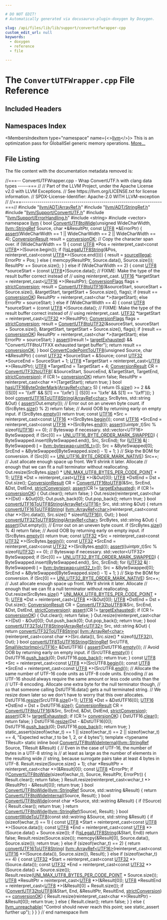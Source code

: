 ```yaml
---

# DO NOT EDIT!
# Automatically generated via docusaurus-plugin-doxygen by Doxygen.

slug: /api/files/lib/lib/support/convertutfwrapper-cpp
custom_edit_url: null
keywords:
  - doxygen
  - reference
  - file

---
```





# The `ConvertUTFWrapper.cpp` File Reference

<DoxygenPage pluginConfig={pluginConfig}>



## Included Headers

<IncludesList>
<IncludesListItem
  filePath="llvm/ADT/ArrayRef.h"
  permalink="/docs/api/files/include/include/llvm/include/llvm/adt/arrayref-h"
  isLocal="true" />
<IncludesListItem
  filePath="llvm/ADT/StringRef.h"
  permalink="/docs/api/files/include/include/llvm/include/llvm/adt/stringref-h"
  isLocal="true" />
<IncludesListItem
  filePath="llvm/Support/ConvertUTF.h"
  permalink="/docs/api/files/include/include/llvm/include/llvm/support/convertutf-h"
  isLocal="true" />
<IncludesListItem
  filePath="llvm/Support/ErrorHandling.h"
  permalink="/docs/api/files/include/include/llvm/include/llvm/support/errorhandling-h"
  isLocal="true" />
<IncludesListItem
  filePath="string"
  permalink=""
  isLocal="false" />
<IncludesListItem
  filePath="vector"
  permalink=""
  isLocal="false" />
</IncludesList>

## Namespaces Index

<MembersIndex>

<MembersIndexItem
  type="namespace"
  name={<><a href="/docs/api/namespaces/llvm">llvm</a></>}>
This is an optimization pass for GlobalISel generic memory operations. <a href="/docs/api/namespaces/llvm/#details">More...</a>
</MembersIndexItem>

</MembersIndex>


## File Listing

The file content with the documentation metadata removed is:

<ProgramListing>

<Link id="l00001" /><CodeLine lineNumber="1"><span class="doxyHighlightComment">//===-- ConvertUTFWrapper.cpp - Wrap ConvertUTF.h with clang data types -----===</span></CodeLine>
<Link id="l00002" /><CodeLine lineNumber="2"><span class="doxyHighlightComment">//</span></CodeLine>
<Link id="l00003" /><CodeLine lineNumber="3"><span class="doxyHighlightComment">// Part of the LLVM Project, under the Apache License v2.0 with LLVM Exceptions.</span></CodeLine>
<Link id="l00004" /><CodeLine lineNumber="4"><span class="doxyHighlightComment">// See https://llvm.org/LICENSE.txt for license information.</span></CodeLine>
<Link id="l00005" /><CodeLine lineNumber="5"><span class="doxyHighlightComment">// SPDX-License-Identifier: Apache-2.0 WITH LLVM-exception</span></CodeLine>
<Link id="l00006" /><CodeLine lineNumber="6"><span class="doxyHighlightComment">//</span></CodeLine>
<Link id="l00007" /><CodeLine lineNumber="7"><span class="doxyHighlightComment">//===----------------------------------------------------------------------===//</span></CodeLine>
<Link id="l00008" /><CodeLine lineNumber="8"></CodeLine>
<Link id="l00009" /><CodeLine lineNumber="9"><span class="doxyHighlightPreprocessor">#include &quot;<a href="/docs/api/files/include/include/llvm/include/llvm/adt/arrayref-h">llvm/ADT/ArrayRef.h</a>&quot;</span></CodeLine>
<Link id="l00010" /><CodeLine lineNumber="10"><span class="doxyHighlightPreprocessor">#include &quot;<a href="/docs/api/files/include/include/llvm/include/llvm/adt/stringref-h">llvm/ADT/StringRef.h</a>&quot;</span></CodeLine>
<Link id="l00011" /><CodeLine lineNumber="11"><span class="doxyHighlightPreprocessor">#include &quot;<a href="/docs/api/files/include/include/llvm/include/llvm/support/convertutf-h">llvm/Support/ConvertUTF.h</a>&quot;</span></CodeLine>
<Link id="l00012" /><CodeLine lineNumber="12"><span class="doxyHighlightPreprocessor">#include &quot;<a href="/docs/api/files/include/include/llvm/include/llvm/support/errorhandling-h">llvm/Support/ErrorHandling.h</a>&quot;</span></CodeLine>
<Link id="l00013" /><CodeLine lineNumber="13"><span class="doxyHighlightPreprocessor">#include &lt;string&gt;</span></CodeLine>
<Link id="l00014" /><CodeLine lineNumber="14"><span class="doxyHighlightPreprocessor">#include &lt;vector&gt;</span></CodeLine>
<Link id="l00015" /><CodeLine lineNumber="15"></CodeLine>
<Link id="l00016" /><CodeLine lineNumber="16"><span class="doxyHighlightKeyword">namespace </span><span class="doxyHighlight"><a href="/docs/api/namespaces/llvm">llvm</a> &#123;</span></CodeLine>
<Link id="l00017" /><CodeLine lineNumber="17"></CodeLine>
<Link id="l00018" /><CodeLine lineNumber="18" lineLink="/docs/api/namespaces/llvm/#ab1193fb2b9530fcfa3442d1f9d2abb46"><span class="doxyHighlightKeywordType">bool</span><span class="doxyHighlight"> <a href="/docs/api/namespaces/llvm/#ab1193fb2b9530fcfa3442d1f9d2abb46">ConvertUTF8toWide</a>(</span><span class="doxyHighlightKeywordType">unsigned</span><span class="doxyHighlight"> WideCharWidth, <a href="/docs/api/classes/llvm/stringref">llvm::StringRef</a> Source,</span></CodeLine>
<Link id="l00019" /><CodeLine lineNumber="19"><span class="doxyHighlight">                       </span><span class="doxyHighlightKeywordType">char</span><span class="doxyHighlight"> &#42;&amp;ResultPtr, </span><span class="doxyHighlightKeyword">const</span><span class="doxyHighlight"> <a href="/docs/api/namespaces/llvm/#ad9748bf198e8fae8a64c80a0720d4012">UTF8</a> &#42;&amp;ErrorPtr) &#123;</span></CodeLine>
<Link id="l00020" /><CodeLine lineNumber="20"><span class="doxyHighlight">  <a href="/docs/api/files/lib/lib/target/lib/target/amdgpu/silowercontrolflow-cpp/#a4868c5d81c5ccc98c47aeab6244346a0">assert</a>(WideCharWidth == 1 || WideCharWidth == 2 || WideCharWidth == 4);</span></CodeLine>
<Link id="l00021" /><CodeLine lineNumber="21"><span class="doxyHighlight">  <a href="/docs/api/namespaces/llvm/#a5ebaabfc0ad9d49185970237f7f6e022">ConversionResult</a> result = <a href="/docs/api/namespaces/llvm/#a5ebaabfc0ad9d49185970237f7f6e022a97cffaef83484846653a9bcef497fb42">conversionOK</a>;</span></CodeLine>
<Link id="l00022" /><CodeLine lineNumber="22"><span class="doxyHighlight">  </span><span class="doxyHighlightComment">// Copy the character span over.</span></CodeLine>
<Link id="l00023" /><CodeLine lineNumber="23"><span class="doxyHighlight">  </span><span class="doxyHighlightKeywordFlow">if</span><span class="doxyHighlight"> (WideCharWidth == 1) &#123;</span></CodeLine>
<Link id="l00024" /><CodeLine lineNumber="24"><span class="doxyHighlight">    </span><span class="doxyHighlightKeyword">const</span><span class="doxyHighlight"> <a href="/docs/api/namespaces/llvm/#ad9748bf198e8fae8a64c80a0720d4012">UTF8</a> &#42;Pos = </span><span class="doxyHighlightKeyword">reinterpret&#95;cast&lt;</span><span class="doxyHighlightKeyword">const </span><span class="doxyHighlight"><a href="/docs/api/namespaces/llvm/#ad9748bf198e8fae8a64c80a0720d4012">UTF8</a>&#42;</span><span class="doxyHighlightKeyword">&gt;</span><span class="doxyHighlight">(Source.begin());</span></CodeLine>
<Link id="l00025" /><CodeLine lineNumber="25"><span class="doxyHighlight">    </span><span class="doxyHighlightKeywordFlow">if</span><span class="doxyHighlight"> (!<a href="/docs/api/namespaces/llvm/#aca142ea35118234e55d7eab9b19f51ce">isLegalUTF8String</a>(&amp;Pos, </span><span class="doxyHighlightKeyword">reinterpret&#95;cast&lt;</span><span class="doxyHighlightKeyword">const </span><span class="doxyHighlight"><a href="/docs/api/namespaces/llvm/#ad9748bf198e8fae8a64c80a0720d4012">UTF8</a>&#42;</span><span class="doxyHighlightKeyword">&gt;</span><span class="doxyHighlight">(Source.end()))) &#123;</span></CodeLine>
<Link id="l00026" /><CodeLine lineNumber="26"><span class="doxyHighlight">      result = <a href="/docs/api/namespaces/llvm/#a5ebaabfc0ad9d49185970237f7f6e022af0fa2c7f7b27347e58e5067cba649b2b">sourceIllegal</a>;</span></CodeLine>
<Link id="l00027" /><CodeLine lineNumber="27"><span class="doxyHighlight">      ErrorPtr = Pos;</span></CodeLine>
<Link id="l00028" /><CodeLine lineNumber="28"><span class="doxyHighlight">    &#125; </span><span class="doxyHighlightKeywordFlow">else</span><span class="doxyHighlight"> &#123;</span></CodeLine>
<Link id="l00029" /><CodeLine lineNumber="29"><span class="doxyHighlight">      memcpy(ResultPtr, Source.data(), Source.size());</span></CodeLine>
<Link id="l00030" /><CodeLine lineNumber="30"><span class="doxyHighlight">      ResultPtr += Source.size();</span></CodeLine>
<Link id="l00031" /><CodeLine lineNumber="31"><span class="doxyHighlight">    &#125;</span></CodeLine>
<Link id="l00032" /><CodeLine lineNumber="32"><span class="doxyHighlight">  &#125; </span><span class="doxyHighlightKeywordFlow">else</span><span class="doxyHighlight"> </span><span class="doxyHighlightKeywordFlow">if</span><span class="doxyHighlight"> (WideCharWidth == 2) &#123;</span></CodeLine>
<Link id="l00033" /><CodeLine lineNumber="33"><span class="doxyHighlight">    </span><span class="doxyHighlightKeyword">const</span><span class="doxyHighlight"> <a href="/docs/api/namespaces/llvm/#ad9748bf198e8fae8a64c80a0720d4012">UTF8</a> &#42;sourceStart = (</span><span class="doxyHighlightKeyword">const</span><span class="doxyHighlight"> <a href="/docs/api/namespaces/llvm/#ad9748bf198e8fae8a64c80a0720d4012">UTF8</a>&#42;)Source.data();</span></CodeLine>
<Link id="l00034" /><CodeLine lineNumber="34"><span class="doxyHighlight">    </span><span class="doxyHighlightComment">// FIXME: Make the type of the result buffer correct instead of</span></CodeLine>
<Link id="l00035" /><CodeLine lineNumber="35"><span class="doxyHighlight">    </span><span class="doxyHighlightComment">// using reinterpret&#95;cast.</span></CodeLine>
<Link id="l00036" /><CodeLine lineNumber="36"><span class="doxyHighlight">    <a href="/docs/api/namespaces/llvm/#a17701f48ffa18ce5f16797db84617db2">UTF16</a> &#42;targetStart = </span><span class="doxyHighlightKeyword">reinterpret&#95;cast&lt;</span><span class="doxyHighlight"><a href="/docs/api/namespaces/llvm/#a17701f48ffa18ce5f16797db84617db2">UTF16</a> &#42;</span><span class="doxyHighlightKeyword">&gt;</span><span class="doxyHighlight">(ResultPtr);</span></CodeLine>
<Link id="l00037" /><CodeLine lineNumber="37"><span class="doxyHighlight">    <a href="/docs/api/namespaces/llvm/#a5e95c0244958f5a0e6198a966d8be81c">ConversionFlags</a> flags = <a href="/docs/api/namespaces/llvm/#a5e95c0244958f5a0e6198a966d8be81ca9214370b1333822e7b0c6fbfdd1c1de7">strictConversion</a>;</span></CodeLine>
<Link id="l00038" /><CodeLine lineNumber="38"><span class="doxyHighlight">    result =</span></CodeLine>
<Link id="l00039" /><CodeLine lineNumber="39"><span class="doxyHighlight">        <a href="/docs/api/namespaces/llvm/#adda0d47c266c2443b44d2e2af459bb2a">ConvertUTF8toUTF16</a>(&amp;sourceStart, sourceStart + Source.size(),</span></CodeLine>
<Link id="l00040" /><CodeLine lineNumber="40"><span class="doxyHighlight">                           &amp;targetStart, targetStart + Source.size(), flags);</span></CodeLine>
<Link id="l00041" /><CodeLine lineNumber="41"><span class="doxyHighlight">    </span><span class="doxyHighlightKeywordFlow">if</span><span class="doxyHighlight"> (result == <a href="/docs/api/namespaces/llvm/#a5ebaabfc0ad9d49185970237f7f6e022a97cffaef83484846653a9bcef497fb42">conversionOK</a>)</span></CodeLine>
<Link id="l00042" /><CodeLine lineNumber="42"><span class="doxyHighlight">      ResultPtr = </span><span class="doxyHighlightKeyword">reinterpret&#95;cast&lt;</span><span class="doxyHighlightKeywordType">char</span><span class="doxyHighlight"> &#42;</span><span class="doxyHighlightKeyword">&gt;</span><span class="doxyHighlight">(targetStart);</span></CodeLine>
<Link id="l00043" /><CodeLine lineNumber="43"><span class="doxyHighlight">    </span><span class="doxyHighlightKeywordFlow">else</span></CodeLine>
<Link id="l00044" /><CodeLine lineNumber="44"><span class="doxyHighlight">      ErrorPtr = sourceStart;</span></CodeLine>
<Link id="l00045" /><CodeLine lineNumber="45"><span class="doxyHighlight">  &#125; </span><span class="doxyHighlightKeywordFlow">else</span><span class="doxyHighlight"> </span><span class="doxyHighlightKeywordFlow">if</span><span class="doxyHighlight"> (WideCharWidth == 4) &#123;</span></CodeLine>
<Link id="l00046" /><CodeLine lineNumber="46"><span class="doxyHighlight">    </span><span class="doxyHighlightKeyword">const</span><span class="doxyHighlight"> <a href="/docs/api/namespaces/llvm/#ad9748bf198e8fae8a64c80a0720d4012">UTF8</a> &#42;sourceStart = (</span><span class="doxyHighlightKeyword">const</span><span class="doxyHighlight"> <a href="/docs/api/namespaces/llvm/#ad9748bf198e8fae8a64c80a0720d4012">UTF8</a> &#42;)Source.data();</span></CodeLine>
<Link id="l00047" /><CodeLine lineNumber="47"><span class="doxyHighlight">    </span><span class="doxyHighlightComment">// FIXME: Make the type of the result buffer correct instead of</span></CodeLine>
<Link id="l00048" /><CodeLine lineNumber="48"><span class="doxyHighlight">    </span><span class="doxyHighlightComment">// using reinterpret&#95;cast.</span></CodeLine>
<Link id="l00049" /><CodeLine lineNumber="49"><span class="doxyHighlight">    <a href="/docs/api/namespaces/llvm/#aed1667667ac86bd1c24065d26a34a51e">UTF32</a> &#42;targetStart = </span><span class="doxyHighlightKeyword">reinterpret&#95;cast&lt;</span><span class="doxyHighlight"><a href="/docs/api/namespaces/llvm/#aed1667667ac86bd1c24065d26a34a51e">UTF32</a> &#42;</span><span class="doxyHighlightKeyword">&gt;</span><span class="doxyHighlight">(ResultPtr);</span></CodeLine>
<Link id="l00050" /><CodeLine lineNumber="50"><span class="doxyHighlight">    <a href="/docs/api/namespaces/llvm/#a5e95c0244958f5a0e6198a966d8be81c">ConversionFlags</a> flags = <a href="/docs/api/namespaces/llvm/#a5e95c0244958f5a0e6198a966d8be81ca9214370b1333822e7b0c6fbfdd1c1de7">strictConversion</a>;</span></CodeLine>
<Link id="l00051" /><CodeLine lineNumber="51"><span class="doxyHighlight">    result =</span></CodeLine>
<Link id="l00052" /><CodeLine lineNumber="52"><span class="doxyHighlight">        <a href="/docs/api/namespaces/llvm/#a218cf13cccdc56183b8a38c4603b2e69">ConvertUTF8toUTF32</a>(&amp;sourceStart, sourceStart + Source.size(),</span></CodeLine>
<Link id="l00053" /><CodeLine lineNumber="53"><span class="doxyHighlight">                           &amp;targetStart, targetStart + Source.size(), flags);</span></CodeLine>
<Link id="l00054" /><CodeLine lineNumber="54"><span class="doxyHighlight">    </span><span class="doxyHighlightKeywordFlow">if</span><span class="doxyHighlight"> (result == <a href="/docs/api/namespaces/llvm/#a5ebaabfc0ad9d49185970237f7f6e022a97cffaef83484846653a9bcef497fb42">conversionOK</a>)</span></CodeLine>
<Link id="l00055" /><CodeLine lineNumber="55"><span class="doxyHighlight">      ResultPtr = </span><span class="doxyHighlightKeyword">reinterpret&#95;cast&lt;</span><span class="doxyHighlightKeywordType">char</span><span class="doxyHighlight"> &#42;</span><span class="doxyHighlightKeyword">&gt;</span><span class="doxyHighlight">(targetStart);</span></CodeLine>
<Link id="l00056" /><CodeLine lineNumber="56"><span class="doxyHighlight">    </span><span class="doxyHighlightKeywordFlow">else</span></CodeLine>
<Link id="l00057" /><CodeLine lineNumber="57"><span class="doxyHighlight">      ErrorPtr = sourceStart;</span></CodeLine>
<Link id="l00058" /><CodeLine lineNumber="58"><span class="doxyHighlight">  &#125;</span></CodeLine>
<Link id="l00059" /><CodeLine lineNumber="59"><span class="doxyHighlight">  <a href="/docs/api/files/lib/lib/target/lib/target/amdgpu/silowercontrolflow-cpp/#a4868c5d81c5ccc98c47aeab6244346a0">assert</a>((result != <a href="/docs/api/namespaces/llvm/#a5ebaabfc0ad9d49185970237f7f6e022a680556dbfdca1c5b6091d2d898e95dbe">targetExhausted</a>) &amp;&amp;</span></CodeLine>
<Link id="l00060" /><CodeLine lineNumber="60"><span class="doxyHighlight">         </span><span class="doxyHighlightStringLiteral">&quot;ConvertUTF8toUTFXX exhausted target buffer&quot;</span><span class="doxyHighlight">);</span></CodeLine>
<Link id="l00061" /><CodeLine lineNumber="61"><span class="doxyHighlight">  </span><span class="doxyHighlightKeywordFlow">return</span><span class="doxyHighlight"> result == <a href="/docs/api/namespaces/llvm/#a5ebaabfc0ad9d49185970237f7f6e022a97cffaef83484846653a9bcef497fb42">conversionOK</a>;</span></CodeLine>
<Link id="l00062" /><CodeLine lineNumber="62"><span class="doxyHighlight">&#125;</span></CodeLine>
<Link id="l00063" /><CodeLine lineNumber="63"></CodeLine>
<Link id="l00064" /><CodeLine lineNumber="64" lineLink="/docs/api/namespaces/llvm/#ad43161495477e1f7f4ec404e2bb9b075"><span class="doxyHighlightKeywordType">bool</span><span class="doxyHighlight"> <a href="/docs/api/namespaces/llvm/#ad43161495477e1f7f4ec404e2bb9b075">ConvertCodePointToUTF8</a>(</span><span class="doxyHighlightKeywordType">unsigned</span><span class="doxyHighlight"> Source, </span><span class="doxyHighlightKeywordType">char</span><span class="doxyHighlight"> &#42;&amp;ResultPtr) &#123;</span></CodeLine>
<Link id="l00065" /><CodeLine lineNumber="65"><span class="doxyHighlight">  </span><span class="doxyHighlightKeyword">const</span><span class="doxyHighlight"> <a href="/docs/api/namespaces/llvm/#aed1667667ac86bd1c24065d26a34a51e">UTF32</a> &#42;SourceStart = &amp;Source;</span></CodeLine>
<Link id="l00066" /><CodeLine lineNumber="66"><span class="doxyHighlight">  </span><span class="doxyHighlightKeyword">const</span><span class="doxyHighlight"> <a href="/docs/api/namespaces/llvm/#aed1667667ac86bd1c24065d26a34a51e">UTF32</a> &#42;SourceEnd = SourceStart + 1;</span></CodeLine>
<Link id="l00067" /><CodeLine lineNumber="67"><span class="doxyHighlight">  <a href="/docs/api/namespaces/llvm/#ad9748bf198e8fae8a64c80a0720d4012">UTF8</a> &#42;TargetStart = </span><span class="doxyHighlightKeyword">reinterpret&#95;cast&lt;</span><span class="doxyHighlight"><a href="/docs/api/namespaces/llvm/#ad9748bf198e8fae8a64c80a0720d4012">UTF8</a> &#42;</span><span class="doxyHighlightKeyword">&gt;</span><span class="doxyHighlight">(ResultPtr);</span></CodeLine>
<Link id="l00068" /><CodeLine lineNumber="68"><span class="doxyHighlight">  <a href="/docs/api/namespaces/llvm/#ad9748bf198e8fae8a64c80a0720d4012">UTF8</a> &#42;TargetEnd = TargetStart + 4;</span></CodeLine>
<Link id="l00069" /><CodeLine lineNumber="69"><span class="doxyHighlight">  <a href="/docs/api/namespaces/llvm/#a5ebaabfc0ad9d49185970237f7f6e022">ConversionResult</a> CR = <a href="/docs/api/namespaces/llvm/#ab3bf0f73ed17fc80c3253d89a3708c62">ConvertUTF32toUTF8</a>(</span></CodeLine>
<Link id="l00070" /><CodeLine lineNumber="70"><span class="doxyHighlight">      &amp;SourceStart, SourceEnd, &amp;TargetStart, TargetEnd, <a href="/docs/api/namespaces/llvm/#a5e95c0244958f5a0e6198a966d8be81ca9214370b1333822e7b0c6fbfdd1c1de7">strictConversion</a>);</span></CodeLine>
<Link id="l00071" /><CodeLine lineNumber="71"><span class="doxyHighlight">  </span><span class="doxyHighlightKeywordFlow">if</span><span class="doxyHighlight"> (CR != <a href="/docs/api/namespaces/llvm/#a5ebaabfc0ad9d49185970237f7f6e022a97cffaef83484846653a9bcef497fb42">conversionOK</a>)</span></CodeLine>
<Link id="l00072" /><CodeLine lineNumber="72"><span class="doxyHighlight">    </span><span class="doxyHighlightKeywordFlow">return</span><span class="doxyHighlight"> </span><span class="doxyHighlightKeyword">false</span><span class="doxyHighlight">;</span></CodeLine>
<Link id="l00073" /><CodeLine lineNumber="73"></CodeLine>
<Link id="l00074" /><CodeLine lineNumber="74"><span class="doxyHighlight">  ResultPtr = </span><span class="doxyHighlightKeyword">reinterpret&#95;cast&lt;</span><span class="doxyHighlightKeywordType">char</span><span class="doxyHighlight"> &#42;</span><span class="doxyHighlightKeyword">&gt;</span><span class="doxyHighlight">(TargetStart);</span></CodeLine>
<Link id="l00075" /><CodeLine lineNumber="75"><span class="doxyHighlight">  </span><span class="doxyHighlightKeywordFlow">return</span><span class="doxyHighlight"> </span><span class="doxyHighlightKeyword">true</span><span class="doxyHighlight">;</span></CodeLine>
<Link id="l00076" /><CodeLine lineNumber="76"><span class="doxyHighlight">&#125;</span></CodeLine>
<Link id="l00077" /><CodeLine lineNumber="77"></CodeLine>
<Link id="l00078" /><CodeLine lineNumber="78" lineLink="/docs/api/namespaces/llvm/#a48e995cee96e6cb663791d755d6b7ef1"><span class="doxyHighlightKeywordType">bool</span><span class="doxyHighlight"> <a href="/docs/api/namespaces/llvm/#a48e995cee96e6cb663791d755d6b7ef1">hasUTF16ByteOrderMark</a>(<a href="/docs/api/classes/llvm/arrayref">ArrayRef&lt;char&gt;</a> S) &#123;</span></CodeLine>
<Link id="l00079" /><CodeLine lineNumber="79"><span class="doxyHighlight">  </span><span class="doxyHighlightKeywordFlow">return</span><span class="doxyHighlight"> (S.<a href="/docs/api/classes/llvm/arrayref/#a85ffb6531d4cda988ea81f18d4e56fb7">size</a>() &gt;= 2 &amp;&amp; ((S&#91;0&#93; == </span><span class="doxyHighlightStringLiteral">&#39;\\xff&#39;</span><span class="doxyHighlight"> &amp;&amp; S&#91;1&#93; == </span><span class="doxyHighlightStringLiteral">&#39;\\xfe&#39;</span><span class="doxyHighlight">) ||</span></CodeLine>
<Link id="l00080" /><CodeLine lineNumber="80"><span class="doxyHighlight">                            (S&#91;0&#93; == </span><span class="doxyHighlightStringLiteral">&#39;\\xfe&#39;</span><span class="doxyHighlight"> &amp;&amp; S&#91;1&#93; == </span><span class="doxyHighlightStringLiteral">&#39;\\xff&#39;</span><span class="doxyHighlight">)));</span></CodeLine>
<Link id="l00081" /><CodeLine lineNumber="81"><span class="doxyHighlight">&#125;</span></CodeLine>
<Link id="l00082" /><CodeLine lineNumber="82"></CodeLine>
<Link id="l00083" /><CodeLine lineNumber="83" lineLink="/docs/api/namespaces/llvm/#a8059c040f5af7b4554015074e49f5cd2"><span class="doxyHighlightKeywordType">bool</span><span class="doxyHighlight"> <a href="/docs/api/namespaces/llvm/#a8059c040f5af7b4554015074e49f5cd2">convertUTF16ToUTF8String</a>(<a href="/docs/api/classes/llvm/arrayref">ArrayRef&lt;char&gt;</a> SrcBytes, std::string &amp;Out) &#123;</span></CodeLine>
<Link id="l00084" /><CodeLine lineNumber="84"><span class="doxyHighlight">  <a href="/docs/api/files/lib/lib/target/lib/target/amdgpu/silowercontrolflow-cpp/#a4868c5d81c5ccc98c47aeab6244346a0">assert</a>(Out.empty());</span></CodeLine>
<Link id="l00085" /><CodeLine lineNumber="85"></CodeLine>
<Link id="l00086" /><CodeLine lineNumber="86"><span class="doxyHighlight">  </span><span class="doxyHighlightComment">// Error out on an uneven byte count.</span></CodeLine>
<Link id="l00087" /><CodeLine lineNumber="87"><span class="doxyHighlight">  </span><span class="doxyHighlightKeywordFlow">if</span><span class="doxyHighlight"> (SrcBytes.<a href="/docs/api/classes/llvm/arrayref/#a85ffb6531d4cda988ea81f18d4e56fb7">size</a>() % 2)</span></CodeLine>
<Link id="l00088" /><CodeLine lineNumber="88"><span class="doxyHighlight">    </span><span class="doxyHighlightKeywordFlow">return</span><span class="doxyHighlight"> </span><span class="doxyHighlightKeyword">false</span><span class="doxyHighlight">;</span></CodeLine>
<Link id="l00089" /><CodeLine lineNumber="89"></CodeLine>
<Link id="l00090" /><CodeLine lineNumber="90"><span class="doxyHighlight">  </span><span class="doxyHighlightComment">// Avoid OOB by returning early on empty input.</span></CodeLine>
<Link id="l00091" /><CodeLine lineNumber="91"><span class="doxyHighlight">  </span><span class="doxyHighlightKeywordFlow">if</span><span class="doxyHighlight"> (SrcBytes.<a href="/docs/api/classes/llvm/arrayref/#ac835b8735b1b2faec0efdca236e37d94">empty</a>())</span></CodeLine>
<Link id="l00092" /><CodeLine lineNumber="92"><span class="doxyHighlight">    </span><span class="doxyHighlightKeywordFlow">return</span><span class="doxyHighlight"> </span><span class="doxyHighlightKeyword">true</span><span class="doxyHighlight">;</span></CodeLine>
<Link id="l00093" /><CodeLine lineNumber="93"></CodeLine>
<Link id="l00094" /><CodeLine lineNumber="94"><span class="doxyHighlight">  </span><span class="doxyHighlightKeyword">const</span><span class="doxyHighlight"> <a href="/docs/api/namespaces/llvm/#a17701f48ffa18ce5f16797db84617db2">UTF16</a> &#42;Src = </span><span class="doxyHighlightKeyword">reinterpret&#95;cast&lt;</span><span class="doxyHighlightKeyword">const </span><span class="doxyHighlight"><a href="/docs/api/namespaces/llvm/#a17701f48ffa18ce5f16797db84617db2">UTF16</a> &#42;</span><span class="doxyHighlightKeyword">&gt;</span><span class="doxyHighlight">(SrcBytes.<a href="/docs/api/classes/llvm/arrayref/#aab36927882fbfdcbb860d87fd9c30da8">begin</a>());</span></CodeLine>
<Link id="l00095" /><CodeLine lineNumber="95"><span class="doxyHighlight">  </span><span class="doxyHighlightKeyword">const</span><span class="doxyHighlight"> <a href="/docs/api/namespaces/llvm/#a17701f48ffa18ce5f16797db84617db2">UTF16</a> &#42;SrcEnd = </span><span class="doxyHighlightKeyword">reinterpret&#95;cast&lt;</span><span class="doxyHighlightKeyword">const </span><span class="doxyHighlight"><a href="/docs/api/namespaces/llvm/#a17701f48ffa18ce5f16797db84617db2">UTF16</a> &#42;</span><span class="doxyHighlightKeyword">&gt;</span><span class="doxyHighlight">(SrcBytes.<a href="/docs/api/classes/llvm/arrayref/#a7ca5197533a9c1fb8a2bd30587fcec6b">end</a>());</span></CodeLine>
<Link id="l00096" /><CodeLine lineNumber="96"></CodeLine>
<Link id="l00097" /><CodeLine lineNumber="97"><span class="doxyHighlight">  <a href="/docs/api/files/lib/lib/target/lib/target/amdgpu/silowercontrolflow-cpp/#a4868c5d81c5ccc98c47aeab6244346a0">assert</a>((uintptr&#95;t)Src % </span><span class="doxyHighlightKeyword">sizeof</span><span class="doxyHighlight">(<a href="/docs/api/namespaces/llvm/#a17701f48ffa18ce5f16797db84617db2">UTF16</a>) == 0);</span></CodeLine>
<Link id="l00098" /><CodeLine lineNumber="98"></CodeLine>
<Link id="l00099" /><CodeLine lineNumber="99"><span class="doxyHighlight">  </span><span class="doxyHighlightComment">// Byteswap if necessary.</span></CodeLine>
<Link id="l00100" /><CodeLine lineNumber="100"><span class="doxyHighlight">  std::vector&lt;UTF16&gt; ByteSwapped;</span></CodeLine>
<Link id="l00101" /><CodeLine lineNumber="101"><span class="doxyHighlight">  </span><span class="doxyHighlightKeywordFlow">if</span><span class="doxyHighlight"> (Src&#91;0&#93; == <a href="/docs/api/files/include/include/llvm/include/llvm/support/convertutf-h/#afa1dc32abb594acac67dee02a7f67a76">UNI&#95;UTF16&#95;BYTE&#95;ORDER&#95;MARK&#95;SWAPPED</a>) &#123;</span></CodeLine>
<Link id="l00102" /><CodeLine lineNumber="102"><span class="doxyHighlight">    ByteSwapped.insert(ByteSwapped.end(), Src, SrcEnd);</span></CodeLine>
<Link id="l00103" /><CodeLine lineNumber="103"><span class="doxyHighlight">    </span><span class="doxyHighlightKeywordFlow">for</span><span class="doxyHighlight"> (<a href="/docs/api/namespaces/llvm/#a17701f48ffa18ce5f16797db84617db2">UTF16</a> &amp;<a href="/docs/api/files/lib/lib/support/md5-cpp/#ac0eafdc9ee161b71e7af98af736952fd">I</a> : ByteSwapped)</span></CodeLine>
<Link id="l00104" /><CodeLine lineNumber="104"><span class="doxyHighlight">      <a href="/docs/api/files/lib/lib/support/md5-cpp/#ac0eafdc9ee161b71e7af98af736952fd">I</a> = <a href="/docs/api/namespaces/llvm/#a2a584ab307c8e962527df226089a7470">llvm::byteswap&lt;uint16&#95;t&gt;</a>(<a href="/docs/api/files/lib/lib/support/md5-cpp/#ac0eafdc9ee161b71e7af98af736952fd">I</a>);</span></CodeLine>
<Link id="l00105" /><CodeLine lineNumber="105"><span class="doxyHighlight">    Src = &amp;ByteSwapped&#91;0&#93;;</span></CodeLine>
<Link id="l00106" /><CodeLine lineNumber="106"><span class="doxyHighlight">    SrcEnd = &amp;ByteSwapped&#91;ByteSwapped.size() - 1&#93; + 1;</span></CodeLine>
<Link id="l00107" /><CodeLine lineNumber="107"><span class="doxyHighlight">  &#125;</span></CodeLine>
<Link id="l00108" /><CodeLine lineNumber="108"></CodeLine>
<Link id="l00109" /><CodeLine lineNumber="109"><span class="doxyHighlight">  </span><span class="doxyHighlightComment">// Skip the BOM for conversion.</span></CodeLine>
<Link id="l00110" /><CodeLine lineNumber="110"><span class="doxyHighlight">  </span><span class="doxyHighlightKeywordFlow">if</span><span class="doxyHighlight"> (Src&#91;0&#93; == <a href="/docs/api/files/include/include/llvm/include/llvm/support/convertutf-h/#af04ebcc9bd96acb50f34a94772fa4dbb">UNI&#95;UTF16&#95;BYTE&#95;ORDER&#95;MARK&#95;NATIVE</a>)</span></CodeLine>
<Link id="l00111" /><CodeLine lineNumber="111"><span class="doxyHighlight">    Src++;</span></CodeLine>
<Link id="l00112" /><CodeLine lineNumber="112"></CodeLine>
<Link id="l00113" /><CodeLine lineNumber="113"><span class="doxyHighlight">  </span><span class="doxyHighlightComment">// Just allocate enough space up front.  We&#39;ll shrink it later.  Allocate</span></CodeLine>
<Link id="l00114" /><CodeLine lineNumber="114"><span class="doxyHighlight">  </span><span class="doxyHighlightComment">// enough that we can fit a null terminator without reallocating.</span></CodeLine>
<Link id="l00115" /><CodeLine lineNumber="115"><span class="doxyHighlight">  Out.resize(SrcBytes.<a href="/docs/api/classes/llvm/arrayref/#a85ffb6531d4cda988ea81f18d4e56fb7">size</a>() &#42; <a href="/docs/api/files/include/include/llvm/include/llvm/support/convertutf-h/#abd41ea1a2b55429f9d18653a02a4bd98">UNI&#95;MAX&#95;UTF8&#95;BYTES&#95;PER&#95;CODE&#95;POINT</a> + 1);</span></CodeLine>
<Link id="l00116" /><CodeLine lineNumber="116"><span class="doxyHighlight">  <a href="/docs/api/namespaces/llvm/#ad9748bf198e8fae8a64c80a0720d4012">UTF8</a> &#42;Dst = </span><span class="doxyHighlightKeyword">reinterpret&#95;cast&lt;</span><span class="doxyHighlight"><a href="/docs/api/namespaces/llvm/#ad9748bf198e8fae8a64c80a0720d4012">UTF8</a> &#42;</span><span class="doxyHighlightKeyword">&gt;</span><span class="doxyHighlight">(&amp;Out&#91;0&#93;);</span></CodeLine>
<Link id="l00117" /><CodeLine lineNumber="117"><span class="doxyHighlight">  <a href="/docs/api/namespaces/llvm/#ad9748bf198e8fae8a64c80a0720d4012">UTF8</a> &#42;DstEnd = Dst + Out.size();</span></CodeLine>
<Link id="l00118" /><CodeLine lineNumber="118"></CodeLine>
<Link id="l00119" /><CodeLine lineNumber="119"><span class="doxyHighlight">  <a href="/docs/api/namespaces/llvm/#a5ebaabfc0ad9d49185970237f7f6e022">ConversionResult</a> CR =</span></CodeLine>
<Link id="l00120" /><CodeLine lineNumber="120"><span class="doxyHighlight">      <a href="/docs/api/namespaces/llvm/#a988452fbc9a0ba7121a951fce8a6e306">ConvertUTF16toUTF8</a>(&amp;Src, SrcEnd, &amp;Dst, DstEnd, <a href="/docs/api/namespaces/llvm/#a5e95c0244958f5a0e6198a966d8be81ca9214370b1333822e7b0c6fbfdd1c1de7">strictConversion</a>);</span></CodeLine>
<Link id="l00121" /><CodeLine lineNumber="121"><span class="doxyHighlight">  <a href="/docs/api/files/lib/lib/target/lib/target/amdgpu/silowercontrolflow-cpp/#a4868c5d81c5ccc98c47aeab6244346a0">assert</a>(CR != <a href="/docs/api/namespaces/llvm/#a5ebaabfc0ad9d49185970237f7f6e022a680556dbfdca1c5b6091d2d898e95dbe">targetExhausted</a>);</span></CodeLine>
<Link id="l00122" /><CodeLine lineNumber="122"></CodeLine>
<Link id="l00123" /><CodeLine lineNumber="123"><span class="doxyHighlight">  </span><span class="doxyHighlightKeywordFlow">if</span><span class="doxyHighlight"> (CR != <a href="/docs/api/namespaces/llvm/#a5ebaabfc0ad9d49185970237f7f6e022a97cffaef83484846653a9bcef497fb42">conversionOK</a>) &#123;</span></CodeLine>
<Link id="l00124" /><CodeLine lineNumber="124"><span class="doxyHighlight">    Out.clear();</span></CodeLine>
<Link id="l00125" /><CodeLine lineNumber="125"><span class="doxyHighlight">    </span><span class="doxyHighlightKeywordFlow">return</span><span class="doxyHighlight"> </span><span class="doxyHighlightKeyword">false</span><span class="doxyHighlight">;</span></CodeLine>
<Link id="l00126" /><CodeLine lineNumber="126"><span class="doxyHighlight">  &#125;</span></CodeLine>
<Link id="l00127" /><CodeLine lineNumber="127"></CodeLine>
<Link id="l00128" /><CodeLine lineNumber="128"><span class="doxyHighlight">  Out.resize(</span><span class="doxyHighlightKeyword">reinterpret&#95;cast&lt;</span><span class="doxyHighlightKeywordType">char</span><span class="doxyHighlight"> &#42;</span><span class="doxyHighlightKeyword">&gt;</span><span class="doxyHighlight">(Dst) - &amp;Out&#91;0&#93;);</span></CodeLine>
<Link id="l00129" /><CodeLine lineNumber="129"><span class="doxyHighlight">  Out.push&#95;back(0);</span></CodeLine>
<Link id="l00130" /><CodeLine lineNumber="130"><span class="doxyHighlight">  Out.pop&#95;back();</span></CodeLine>
<Link id="l00131" /><CodeLine lineNumber="131"><span class="doxyHighlight">  </span><span class="doxyHighlightKeywordFlow">return</span><span class="doxyHighlight"> </span><span class="doxyHighlightKeyword">true</span><span class="doxyHighlight">;</span></CodeLine>
<Link id="l00132" /><CodeLine lineNumber="132"><span class="doxyHighlight">&#125;</span></CodeLine>
<Link id="l00133" /><CodeLine lineNumber="133"></CodeLine>
<Link id="l00134" /><CodeLine lineNumber="134" lineLink="/docs/api/namespaces/llvm/#a2897dc83a285a2621ad53cbc4ced0a56"><span class="doxyHighlightKeywordType">bool</span><span class="doxyHighlight"> <a href="/docs/api/namespaces/llvm/#a8059c040f5af7b4554015074e49f5cd2">convertUTF16ToUTF8String</a>(<a href="/docs/api/classes/llvm/arrayref">ArrayRef&lt;UTF16&gt;</a> Src, std::string &amp;Out) &#123;</span></CodeLine>
<Link id="l00135" /><CodeLine lineNumber="135"><span class="doxyHighlight">  </span><span class="doxyHighlightKeywordFlow">return</span><span class="doxyHighlight"> <a href="/docs/api/namespaces/llvm/#a8059c040f5af7b4554015074e49f5cd2">convertUTF16ToUTF8String</a>(</span></CodeLine>
<Link id="l00136" /><CodeLine lineNumber="136"><span class="doxyHighlight">      <a href="/docs/api/classes/llvm/arrayref">llvm::ArrayRef&lt;char&gt;</a>(</span><span class="doxyHighlightKeyword">reinterpret&#95;cast&lt;</span><span class="doxyHighlightKeyword">const </span><span class="doxyHighlightKeywordType">char</span><span class="doxyHighlight"> &#42;</span><span class="doxyHighlightKeyword">&gt;</span><span class="doxyHighlight">(Src.data()),</span></CodeLine>
<Link id="l00137" /><CodeLine lineNumber="137"><span class="doxyHighlight">                           Src.size() &#42; </span><span class="doxyHighlightKeyword">sizeof</span><span class="doxyHighlight">(<a href="/docs/api/namespaces/llvm/#a17701f48ffa18ce5f16797db84617db2">UTF16</a>)),</span></CodeLine>
<Link id="l00138" /><CodeLine lineNumber="138"><span class="doxyHighlight">      Out);</span></CodeLine>
<Link id="l00139" /><CodeLine lineNumber="139"><span class="doxyHighlight">&#125;</span></CodeLine>
<Link id="l00140" /><CodeLine lineNumber="140"></CodeLine>
<Link id="l00141" /><CodeLine lineNumber="141" lineLink="/docs/api/namespaces/llvm/#aa39d4ce88555d804615c0cd225d9fcb6"><span class="doxyHighlightKeywordType">bool</span><span class="doxyHighlight"> <a href="/docs/api/namespaces/llvm/#aa39d4ce88555d804615c0cd225d9fcb6">convertUTF32ToUTF8String</a>(<a href="/docs/api/classes/llvm/arrayref">ArrayRef&lt;char&gt;</a> SrcBytes, std::string &amp;Out) &#123;</span></CodeLine>
<Link id="l00142" /><CodeLine lineNumber="142"><span class="doxyHighlight">  <a href="/docs/api/files/lib/lib/target/lib/target/amdgpu/silowercontrolflow-cpp/#a4868c5d81c5ccc98c47aeab6244346a0">assert</a>(Out.empty());</span></CodeLine>
<Link id="l00143" /><CodeLine lineNumber="143"></CodeLine>
<Link id="l00144" /><CodeLine lineNumber="144"><span class="doxyHighlight">  </span><span class="doxyHighlightComment">// Error out on an uneven byte count.</span></CodeLine>
<Link id="l00145" /><CodeLine lineNumber="145"><span class="doxyHighlight">  </span><span class="doxyHighlightKeywordFlow">if</span><span class="doxyHighlight"> (SrcBytes.<a href="/docs/api/classes/llvm/arrayref/#a85ffb6531d4cda988ea81f18d4e56fb7">size</a>() % 4)</span></CodeLine>
<Link id="l00146" /><CodeLine lineNumber="146"><span class="doxyHighlight">    </span><span class="doxyHighlightKeywordFlow">return</span><span class="doxyHighlight"> </span><span class="doxyHighlightKeyword">false</span><span class="doxyHighlight">;</span></CodeLine>
<Link id="l00147" /><CodeLine lineNumber="147"></CodeLine>
<Link id="l00148" /><CodeLine lineNumber="148"><span class="doxyHighlight">  </span><span class="doxyHighlightComment">// Avoid OOB by returning early on empty input.</span></CodeLine>
<Link id="l00149" /><CodeLine lineNumber="149"><span class="doxyHighlight">  </span><span class="doxyHighlightKeywordFlow">if</span><span class="doxyHighlight"> (SrcBytes.<a href="/docs/api/classes/llvm/arrayref/#ac835b8735b1b2faec0efdca236e37d94">empty</a>())</span></CodeLine>
<Link id="l00150" /><CodeLine lineNumber="150"><span class="doxyHighlight">    </span><span class="doxyHighlightKeywordFlow">return</span><span class="doxyHighlight"> </span><span class="doxyHighlightKeyword">true</span><span class="doxyHighlight">;</span></CodeLine>
<Link id="l00151" /><CodeLine lineNumber="151"></CodeLine>
<Link id="l00152" /><CodeLine lineNumber="152"><span class="doxyHighlight">  </span><span class="doxyHighlightKeyword">const</span><span class="doxyHighlight"> <a href="/docs/api/namespaces/llvm/#aed1667667ac86bd1c24065d26a34a51e">UTF32</a> &#42;Src = </span><span class="doxyHighlightKeyword">reinterpret&#95;cast&lt;</span><span class="doxyHighlightKeyword">const </span><span class="doxyHighlight"><a href="/docs/api/namespaces/llvm/#aed1667667ac86bd1c24065d26a34a51e">UTF32</a> &#42;</span><span class="doxyHighlightKeyword">&gt;</span><span class="doxyHighlight">(SrcBytes.<a href="/docs/api/classes/llvm/arrayref/#aab36927882fbfdcbb860d87fd9c30da8">begin</a>());</span></CodeLine>
<Link id="l00153" /><CodeLine lineNumber="153"><span class="doxyHighlight">  </span><span class="doxyHighlightKeyword">const</span><span class="doxyHighlight"> <a href="/docs/api/namespaces/llvm/#aed1667667ac86bd1c24065d26a34a51e">UTF32</a> &#42;SrcEnd = </span><span class="doxyHighlightKeyword">reinterpret&#95;cast&lt;</span><span class="doxyHighlightKeyword">const </span><span class="doxyHighlight"><a href="/docs/api/namespaces/llvm/#aed1667667ac86bd1c24065d26a34a51e">UTF32</a> &#42;</span><span class="doxyHighlightKeyword">&gt;</span><span class="doxyHighlight">(SrcBytes.<a href="/docs/api/classes/llvm/arrayref/#a7ca5197533a9c1fb8a2bd30587fcec6b">end</a>());</span></CodeLine>
<Link id="l00154" /><CodeLine lineNumber="154"></CodeLine>
<Link id="l00155" /><CodeLine lineNumber="155"><span class="doxyHighlight">  <a href="/docs/api/files/lib/lib/target/lib/target/amdgpu/silowercontrolflow-cpp/#a4868c5d81c5ccc98c47aeab6244346a0">assert</a>((uintptr&#95;t)Src % </span><span class="doxyHighlightKeyword">sizeof</span><span class="doxyHighlight">(<a href="/docs/api/namespaces/llvm/#aed1667667ac86bd1c24065d26a34a51e">UTF32</a>) == 0);</span></CodeLine>
<Link id="l00156" /><CodeLine lineNumber="156"></CodeLine>
<Link id="l00157" /><CodeLine lineNumber="157"><span class="doxyHighlight">  </span><span class="doxyHighlightComment">// Byteswap if necessary.</span></CodeLine>
<Link id="l00158" /><CodeLine lineNumber="158"><span class="doxyHighlight">  std::vector&lt;UTF32&gt; ByteSwapped;</span></CodeLine>
<Link id="l00159" /><CodeLine lineNumber="159"><span class="doxyHighlight">  </span><span class="doxyHighlightKeywordFlow">if</span><span class="doxyHighlight"> (Src&#91;0&#93; == <a href="/docs/api/files/include/include/llvm/include/llvm/support/convertutf-h/#a2a5948638e705e5f827751d8f0ee1720">UNI&#95;UTF32&#95;BYTE&#95;ORDER&#95;MARK&#95;SWAPPED</a>) &#123;</span></CodeLine>
<Link id="l00160" /><CodeLine lineNumber="160"><span class="doxyHighlight">    ByteSwapped.insert(ByteSwapped.end(), Src, SrcEnd);</span></CodeLine>
<Link id="l00161" /><CodeLine lineNumber="161"><span class="doxyHighlight">    </span><span class="doxyHighlightKeywordFlow">for</span><span class="doxyHighlight"> (<a href="/docs/api/namespaces/llvm/#aed1667667ac86bd1c24065d26a34a51e">UTF32</a> &amp;<a href="/docs/api/files/lib/lib/support/md5-cpp/#ac0eafdc9ee161b71e7af98af736952fd">I</a> : ByteSwapped)</span></CodeLine>
<Link id="l00162" /><CodeLine lineNumber="162"><span class="doxyHighlight">      <a href="/docs/api/files/lib/lib/support/md5-cpp/#ac0eafdc9ee161b71e7af98af736952fd">I</a> = <a href="/docs/api/namespaces/llvm/#a2a584ab307c8e962527df226089a7470">llvm::byteswap&lt;uint32&#95;t&gt;</a>(<a href="/docs/api/files/lib/lib/support/md5-cpp/#ac0eafdc9ee161b71e7af98af736952fd">I</a>);</span></CodeLine>
<Link id="l00163" /><CodeLine lineNumber="163"><span class="doxyHighlight">    Src = &amp;ByteSwapped&#91;0&#93;;</span></CodeLine>
<Link id="l00164" /><CodeLine lineNumber="164"><span class="doxyHighlight">    SrcEnd = &amp;ByteSwapped&#91;ByteSwapped.size() - 1&#93; + 1;</span></CodeLine>
<Link id="l00165" /><CodeLine lineNumber="165"><span class="doxyHighlight">  &#125;</span></CodeLine>
<Link id="l00166" /><CodeLine lineNumber="166"></CodeLine>
<Link id="l00167" /><CodeLine lineNumber="167"><span class="doxyHighlight">  </span><span class="doxyHighlightComment">// Skip the BOM for conversion.</span></CodeLine>
<Link id="l00168" /><CodeLine lineNumber="168"><span class="doxyHighlight">  </span><span class="doxyHighlightKeywordFlow">if</span><span class="doxyHighlight"> (Src&#91;0&#93; == <a href="/docs/api/files/include/include/llvm/include/llvm/support/convertutf-h/#ab89338d7545b70780f999fe6f125df66">UNI&#95;UTF32&#95;BYTE&#95;ORDER&#95;MARK&#95;NATIVE</a>)</span></CodeLine>
<Link id="l00169" /><CodeLine lineNumber="169"><span class="doxyHighlight">    Src++;</span></CodeLine>
<Link id="l00170" /><CodeLine lineNumber="170"></CodeLine>
<Link id="l00171" /><CodeLine lineNumber="171"><span class="doxyHighlight">  </span><span class="doxyHighlightComment">// Just allocate enough space up front.  We&#39;ll shrink it later.  Allocate</span></CodeLine>
<Link id="l00172" /><CodeLine lineNumber="172"><span class="doxyHighlight">  </span><span class="doxyHighlightComment">// enough that we can fit a null terminator without reallocating.</span></CodeLine>
<Link id="l00173" /><CodeLine lineNumber="173"><span class="doxyHighlight">  Out.resize(SrcBytes.<a href="/docs/api/classes/llvm/arrayref/#a85ffb6531d4cda988ea81f18d4e56fb7">size</a>() &#42; <a href="/docs/api/files/include/include/llvm/include/llvm/support/convertutf-h/#abd41ea1a2b55429f9d18653a02a4bd98">UNI&#95;MAX&#95;UTF8&#95;BYTES&#95;PER&#95;CODE&#95;POINT</a> + 1);</span></CodeLine>
<Link id="l00174" /><CodeLine lineNumber="174"><span class="doxyHighlight">  <a href="/docs/api/namespaces/llvm/#ad9748bf198e8fae8a64c80a0720d4012">UTF8</a> &#42;Dst = </span><span class="doxyHighlightKeyword">reinterpret&#95;cast&lt;</span><span class="doxyHighlight"><a href="/docs/api/namespaces/llvm/#ad9748bf198e8fae8a64c80a0720d4012">UTF8</a> &#42;</span><span class="doxyHighlightKeyword">&gt;</span><span class="doxyHighlight">(&amp;Out&#91;0&#93;);</span></CodeLine>
<Link id="l00175" /><CodeLine lineNumber="175"><span class="doxyHighlight">  <a href="/docs/api/namespaces/llvm/#ad9748bf198e8fae8a64c80a0720d4012">UTF8</a> &#42;DstEnd = Dst + Out.size();</span></CodeLine>
<Link id="l00176" /><CodeLine lineNumber="176"></CodeLine>
<Link id="l00177" /><CodeLine lineNumber="177"><span class="doxyHighlight">  <a href="/docs/api/namespaces/llvm/#a5ebaabfc0ad9d49185970237f7f6e022">ConversionResult</a> CR =</span></CodeLine>
<Link id="l00178" /><CodeLine lineNumber="178"><span class="doxyHighlight">      <a href="/docs/api/namespaces/llvm/#ab3bf0f73ed17fc80c3253d89a3708c62">ConvertUTF32toUTF8</a>(&amp;Src, SrcEnd, &amp;Dst, DstEnd, <a href="/docs/api/namespaces/llvm/#a5e95c0244958f5a0e6198a966d8be81ca9214370b1333822e7b0c6fbfdd1c1de7">strictConversion</a>);</span></CodeLine>
<Link id="l00179" /><CodeLine lineNumber="179"><span class="doxyHighlight">  <a href="/docs/api/files/lib/lib/target/lib/target/amdgpu/silowercontrolflow-cpp/#a4868c5d81c5ccc98c47aeab6244346a0">assert</a>(CR != <a href="/docs/api/namespaces/llvm/#a5ebaabfc0ad9d49185970237f7f6e022a680556dbfdca1c5b6091d2d898e95dbe">targetExhausted</a>);</span></CodeLine>
<Link id="l00180" /><CodeLine lineNumber="180"></CodeLine>
<Link id="l00181" /><CodeLine lineNumber="181"><span class="doxyHighlight">  </span><span class="doxyHighlightKeywordFlow">if</span><span class="doxyHighlight"> (CR != <a href="/docs/api/namespaces/llvm/#a5ebaabfc0ad9d49185970237f7f6e022a97cffaef83484846653a9bcef497fb42">conversionOK</a>) &#123;</span></CodeLine>
<Link id="l00182" /><CodeLine lineNumber="182"><span class="doxyHighlight">    Out.clear();</span></CodeLine>
<Link id="l00183" /><CodeLine lineNumber="183"><span class="doxyHighlight">    </span><span class="doxyHighlightKeywordFlow">return</span><span class="doxyHighlight"> </span><span class="doxyHighlightKeyword">false</span><span class="doxyHighlight">;</span></CodeLine>
<Link id="l00184" /><CodeLine lineNumber="184"><span class="doxyHighlight">  &#125;</span></CodeLine>
<Link id="l00185" /><CodeLine lineNumber="185"></CodeLine>
<Link id="l00186" /><CodeLine lineNumber="186"><span class="doxyHighlight">  Out.resize(</span><span class="doxyHighlightKeyword">reinterpret&#95;cast&lt;</span><span class="doxyHighlightKeywordType">char</span><span class="doxyHighlight"> &#42;</span><span class="doxyHighlightKeyword">&gt;</span><span class="doxyHighlight">(Dst) - &amp;Out&#91;0&#93;);</span></CodeLine>
<Link id="l00187" /><CodeLine lineNumber="187"><span class="doxyHighlight">  Out.push&#95;back(0);</span></CodeLine>
<Link id="l00188" /><CodeLine lineNumber="188"><span class="doxyHighlight">  Out.pop&#95;back();</span></CodeLine>
<Link id="l00189" /><CodeLine lineNumber="189"><span class="doxyHighlight">  </span><span class="doxyHighlightKeywordFlow">return</span><span class="doxyHighlight"> </span><span class="doxyHighlightKeyword">true</span><span class="doxyHighlight">;</span></CodeLine>
<Link id="l00190" /><CodeLine lineNumber="190"><span class="doxyHighlight">&#125;</span></CodeLine>
<Link id="l00191" /><CodeLine lineNumber="191"></CodeLine>
<Link id="l00192" /><CodeLine lineNumber="192" lineLink="/docs/api/namespaces/llvm/#a305903df5afb1a37e739f7eccaadef84"><span class="doxyHighlightKeywordType">bool</span><span class="doxyHighlight"> <a href="/docs/api/namespaces/llvm/#aa39d4ce88555d804615c0cd225d9fcb6">convertUTF32ToUTF8String</a>(<a href="/docs/api/classes/llvm/arrayref">ArrayRef&lt;UTF32&gt;</a> Src, std::string &amp;Out) &#123;</span></CodeLine>
<Link id="l00193" /><CodeLine lineNumber="193"><span class="doxyHighlight">  </span><span class="doxyHighlightKeywordFlow">return</span><span class="doxyHighlight"> <a href="/docs/api/namespaces/llvm/#aa39d4ce88555d804615c0cd225d9fcb6">convertUTF32ToUTF8String</a>(</span></CodeLine>
<Link id="l00194" /><CodeLine lineNumber="194"><span class="doxyHighlight">      <a href="/docs/api/classes/llvm/arrayref">llvm::ArrayRef&lt;char&gt;</a>(</span><span class="doxyHighlightKeyword">reinterpret&#95;cast&lt;</span><span class="doxyHighlightKeyword">const </span><span class="doxyHighlightKeywordType">char</span><span class="doxyHighlight"> &#42;</span><span class="doxyHighlightKeyword">&gt;</span><span class="doxyHighlight">(Src.data()),</span></CodeLine>
<Link id="l00195" /><CodeLine lineNumber="195"><span class="doxyHighlight">                           Src.size() &#42; </span><span class="doxyHighlightKeyword">sizeof</span><span class="doxyHighlight">(<a href="/docs/api/namespaces/llvm/#aed1667667ac86bd1c24065d26a34a51e">UTF32</a>)),</span></CodeLine>
<Link id="l00196" /><CodeLine lineNumber="196"><span class="doxyHighlight">      Out);</span></CodeLine>
<Link id="l00197" /><CodeLine lineNumber="197"><span class="doxyHighlight">&#125;</span></CodeLine>
<Link id="l00198" /><CodeLine lineNumber="198"></CodeLine>
<Link id="l00199" /><CodeLine lineNumber="199" lineLink="/docs/api/namespaces/llvm/#ad23b52a299ca563f6e6a6c6cece54dcc"><span class="doxyHighlightKeywordType">bool</span><span class="doxyHighlight"> <a href="/docs/api/namespaces/llvm/#ad23b52a299ca563f6e6a6c6cece54dcc">convertUTF8ToUTF16String</a>(<a href="/docs/api/classes/llvm/stringref">StringRef</a> SrcUTF8,</span></CodeLine>
<Link id="l00200" /><CodeLine lineNumber="200"><span class="doxyHighlight">                              <a href="/docs/api/classes/llvm/smallvectorimpl">SmallVectorImpl&lt;UTF16&gt;</a> &amp;DstUTF16) &#123;</span></CodeLine>
<Link id="l00201" /><CodeLine lineNumber="201"><span class="doxyHighlight">  <a href="/docs/api/files/lib/lib/target/lib/target/amdgpu/silowercontrolflow-cpp/#a4868c5d81c5ccc98c47aeab6244346a0">assert</a>(DstUTF16.<a href="/docs/api/classes/llvm/smallvectortemplatecommon/#ad9a3c7bc26b130377bbafc170b5f88a2">empty</a>());</span></CodeLine>
<Link id="l00202" /><CodeLine lineNumber="202"></CodeLine>
<Link id="l00203" /><CodeLine lineNumber="203"><span class="doxyHighlight">  </span><span class="doxyHighlightComment">// Avoid OOB by returning early on empty input.</span></CodeLine>
<Link id="l00204" /><CodeLine lineNumber="204"><span class="doxyHighlight">  </span><span class="doxyHighlightKeywordFlow">if</span><span class="doxyHighlight"> (SrcUTF8.<a href="/docs/api/classes/llvm/stringref/#a2dc80c585ad5882da8cae7b5968f7e74">empty</a>()) &#123;</span></CodeLine>
<Link id="l00205" /><CodeLine lineNumber="205"><span class="doxyHighlight">    DstUTF16.<a href="/docs/api/classes/llvm/smallvectortemplatebase/#af42bfbc067df27c19ee2fc859df58799">push&#95;back</a>(0);</span></CodeLine>
<Link id="l00206" /><CodeLine lineNumber="206"><span class="doxyHighlight">    DstUTF16.<a href="/docs/api/classes/llvm/smallvectortemplatebase/#ad97688dfe9cd802e2a0691cbe620218a">pop&#95;back</a>();</span></CodeLine>
<Link id="l00207" /><CodeLine lineNumber="207"><span class="doxyHighlight">    </span><span class="doxyHighlightKeywordFlow">return</span><span class="doxyHighlight"> </span><span class="doxyHighlightKeyword">true</span><span class="doxyHighlight">;</span></CodeLine>
<Link id="l00208" /><CodeLine lineNumber="208"><span class="doxyHighlight">  &#125;</span></CodeLine>
<Link id="l00209" /><CodeLine lineNumber="209"></CodeLine>
<Link id="l00210" /><CodeLine lineNumber="210"><span class="doxyHighlight">  </span><span class="doxyHighlightKeyword">const</span><span class="doxyHighlight"> <a href="/docs/api/namespaces/llvm/#ad9748bf198e8fae8a64c80a0720d4012">UTF8</a> &#42;Src = </span><span class="doxyHighlightKeyword">reinterpret&#95;cast&lt;</span><span class="doxyHighlightKeyword">const </span><span class="doxyHighlight"><a href="/docs/api/namespaces/llvm/#ad9748bf198e8fae8a64c80a0720d4012">UTF8</a> &#42;</span><span class="doxyHighlightKeyword">&gt;</span><span class="doxyHighlight">(SrcUTF8.<a href="/docs/api/classes/llvm/stringref/#a46f643f1eb1939362c7dd79361bcbd0e">begin</a>());</span></CodeLine>
<Link id="l00211" /><CodeLine lineNumber="211"><span class="doxyHighlight">  </span><span class="doxyHighlightKeyword">const</span><span class="doxyHighlight"> <a href="/docs/api/namespaces/llvm/#ad9748bf198e8fae8a64c80a0720d4012">UTF8</a> &#42;SrcEnd = </span><span class="doxyHighlightKeyword">reinterpret&#95;cast&lt;</span><span class="doxyHighlightKeyword">const </span><span class="doxyHighlight"><a href="/docs/api/namespaces/llvm/#ad9748bf198e8fae8a64c80a0720d4012">UTF8</a> &#42;</span><span class="doxyHighlightKeyword">&gt;</span><span class="doxyHighlight">(SrcUTF8.<a href="/docs/api/classes/llvm/stringref/#a996c7ca3dd6843ba5d55a7c217770270">end</a>());</span></CodeLine>
<Link id="l00212" /><CodeLine lineNumber="212"></CodeLine>
<Link id="l00213" /><CodeLine lineNumber="213"><span class="doxyHighlight">  </span><span class="doxyHighlightComment">// Allocate the same number of UTF-16 code units as UTF-8 code units. Encoding</span></CodeLine>
<Link id="l00214" /><CodeLine lineNumber="214"><span class="doxyHighlight">  </span><span class="doxyHighlightComment">// as UTF-16 should always require the same amount or less code units than the</span></CodeLine>
<Link id="l00215" /><CodeLine lineNumber="215"><span class="doxyHighlight">  </span><span class="doxyHighlightComment">// UTF-8 encoding.  Allocate one extra byte for the null terminator though,</span></CodeLine>
<Link id="l00216" /><CodeLine lineNumber="216"><span class="doxyHighlight">  </span><span class="doxyHighlightComment">// so that someone calling DstUTF16.data() gets a null terminated string.</span></CodeLine>
<Link id="l00217" /><CodeLine lineNumber="217"><span class="doxyHighlight">  </span><span class="doxyHighlightComment">// We resize down later so we don&#39;t have to worry that this over allocates.</span></CodeLine>
<Link id="l00218" /><CodeLine lineNumber="218"><span class="doxyHighlight">  DstUTF16.<a href="/docs/api/classes/llvm/smallvectorimpl/#ad0b3d8447f88377b62d9c019f3c4e118">resize</a>(SrcUTF8.<a href="/docs/api/classes/llvm/stringref/#a5db9240c74644c67759dd0f901fc3c7d">size</a>()+1);</span></CodeLine>
<Link id="l00219" /><CodeLine lineNumber="219"><span class="doxyHighlight">  <a href="/docs/api/namespaces/llvm/#a17701f48ffa18ce5f16797db84617db2">UTF16</a> &#42;Dst = &amp;DstUTF16&#91;0&#93;;</span></CodeLine>
<Link id="l00220" /><CodeLine lineNumber="220"><span class="doxyHighlight">  <a href="/docs/api/namespaces/llvm/#a17701f48ffa18ce5f16797db84617db2">UTF16</a> &#42;DstEnd = Dst + DstUTF16.<a href="/docs/api/classes/llvm/smallvectortemplatecommon/#a1c479a8c434377c2b8cb056bdfdfc201">size</a>();</span></CodeLine>
<Link id="l00221" /><CodeLine lineNumber="221"></CodeLine>
<Link id="l00222" /><CodeLine lineNumber="222"><span class="doxyHighlight">  <a href="/docs/api/namespaces/llvm/#a5ebaabfc0ad9d49185970237f7f6e022">ConversionResult</a> CR =</span></CodeLine>
<Link id="l00223" /><CodeLine lineNumber="223"><span class="doxyHighlight">      <a href="/docs/api/namespaces/llvm/#adda0d47c266c2443b44d2e2af459bb2a">ConvertUTF8toUTF16</a>(&amp;Src, SrcEnd, &amp;Dst, DstEnd, <a href="/docs/api/namespaces/llvm/#a5e95c0244958f5a0e6198a966d8be81ca9214370b1333822e7b0c6fbfdd1c1de7">strictConversion</a>);</span></CodeLine>
<Link id="l00224" /><CodeLine lineNumber="224"><span class="doxyHighlight">  <a href="/docs/api/files/lib/lib/target/lib/target/amdgpu/silowercontrolflow-cpp/#a4868c5d81c5ccc98c47aeab6244346a0">assert</a>(CR != <a href="/docs/api/namespaces/llvm/#a5ebaabfc0ad9d49185970237f7f6e022a680556dbfdca1c5b6091d2d898e95dbe">targetExhausted</a>);</span></CodeLine>
<Link id="l00225" /><CodeLine lineNumber="225"></CodeLine>
<Link id="l00226" /><CodeLine lineNumber="226"><span class="doxyHighlight">  </span><span class="doxyHighlightKeywordFlow">if</span><span class="doxyHighlight"> (CR != <a href="/docs/api/namespaces/llvm/#a5ebaabfc0ad9d49185970237f7f6e022a97cffaef83484846653a9bcef497fb42">conversionOK</a>) &#123;</span></CodeLine>
<Link id="l00227" /><CodeLine lineNumber="227"><span class="doxyHighlight">    DstUTF16.<a href="/docs/api/classes/llvm/smallvectorimpl/#aac0ea55010b7b1a301e65a0baea057aa">clear</a>();</span></CodeLine>
<Link id="l00228" /><CodeLine lineNumber="228"><span class="doxyHighlight">    </span><span class="doxyHighlightKeywordFlow">return</span><span class="doxyHighlight"> </span><span class="doxyHighlightKeyword">false</span><span class="doxyHighlight">;</span></CodeLine>
<Link id="l00229" /><CodeLine lineNumber="229"><span class="doxyHighlight">  &#125;</span></CodeLine>
<Link id="l00230" /><CodeLine lineNumber="230"></CodeLine>
<Link id="l00231" /><CodeLine lineNumber="231"><span class="doxyHighlight">  DstUTF16.<a href="/docs/api/classes/llvm/smallvectorimpl/#ad0b3d8447f88377b62d9c019f3c4e118">resize</a>(Dst - &amp;DstUTF16&#91;0&#93;);</span></CodeLine>
<Link id="l00232" /><CodeLine lineNumber="232"><span class="doxyHighlight">  DstUTF16.<a href="/docs/api/classes/llvm/smallvectortemplatebase/#af42bfbc067df27c19ee2fc859df58799">push&#95;back</a>(0);</span></CodeLine>
<Link id="l00233" /><CodeLine lineNumber="233"><span class="doxyHighlight">  DstUTF16.<a href="/docs/api/classes/llvm/smallvectortemplatebase/#ad97688dfe9cd802e2a0691cbe620218a">pop&#95;back</a>();</span></CodeLine>
<Link id="l00234" /><CodeLine lineNumber="234"><span class="doxyHighlight">  </span><span class="doxyHighlightKeywordFlow">return</span><span class="doxyHighlight"> </span><span class="doxyHighlightKeyword">true</span><span class="doxyHighlight">;</span></CodeLine>
<Link id="l00235" /><CodeLine lineNumber="235"><span class="doxyHighlight">&#125;</span></CodeLine>
<Link id="l00236" /><CodeLine lineNumber="236"></CodeLine>
<Link id="l00237" /><CodeLine lineNumber="237"><span class="doxyHighlightKeyword">static&#95;assert</span><span class="doxyHighlight">(</span><span class="doxyHighlightKeyword">sizeof</span><span class="doxyHighlight">(wchar&#95;t) == 1 || </span><span class="doxyHighlightKeyword">sizeof</span><span class="doxyHighlight">(wchar&#95;t) == 2 ||</span></CodeLine>
<Link id="l00238" /><CodeLine lineNumber="238"><span class="doxyHighlight">                  </span><span class="doxyHighlightKeyword">sizeof</span><span class="doxyHighlight">(wchar&#95;t) == 4,</span></CodeLine>
<Link id="l00239" /><CodeLine lineNumber="239"><span class="doxyHighlight">              </span><span class="doxyHighlightStringLiteral">&quot;Expected wchar&#95;t to be 1, 2, or 4 bytes&quot;</span><span class="doxyHighlight">);</span></CodeLine>
<Link id="l00240" /><CodeLine lineNumber="240"></CodeLine>
<Link id="l00241" /><CodeLine lineNumber="241"><span class="doxyHighlightKeyword">template</span><span class="doxyHighlight"> &lt;</span><span class="doxyHighlightKeyword">typename</span><span class="doxyHighlight"> TResult&gt;</span></CodeLine>
<Link id="l00242" /><CodeLine lineNumber="242" lineLink="/docs/api/namespaces/llvm/#a8ca0763beebb4e5846bfd57e7ff96f6d"><span class="doxyHighlightKeyword">static</span><span class="doxyHighlight"> </span><span class="doxyHighlightKeyword">inline</span><span class="doxyHighlight"> </span><span class="doxyHighlightKeywordType">bool</span><span class="doxyHighlight"> <a href="/docs/api/namespaces/llvm/#a8ca0763beebb4e5846bfd57e7ff96f6d">ConvertUTF8toWideInternal</a>(<a href="/docs/api/classes/llvm/stringref">llvm::StringRef</a> Source,</span></CodeLine>
<Link id="l00243" /><CodeLine lineNumber="243"><span class="doxyHighlight">                                             TResult &amp;Result) &#123;</span></CodeLine>
<Link id="l00244" /><CodeLine lineNumber="244"><span class="doxyHighlight">  </span><span class="doxyHighlightComment">// Even in the case of UTF-16, the number of bytes in a UTF-8 string is</span></CodeLine>
<Link id="l00245" /><CodeLine lineNumber="245"><span class="doxyHighlight">  </span><span class="doxyHighlightComment">// at least as large as the number of elements in the resulting wide</span></CodeLine>
<Link id="l00246" /><CodeLine lineNumber="246"><span class="doxyHighlight">  </span><span class="doxyHighlightComment">// string, because surrogate pairs take at least 4 bytes in UTF-8.</span></CodeLine>
<Link id="l00247" /><CodeLine lineNumber="247"><span class="doxyHighlight">  Result.resize(Source.size() + 1);</span></CodeLine>
<Link id="l00248" /><CodeLine lineNumber="248"><span class="doxyHighlight">  </span><span class="doxyHighlightKeywordType">char</span><span class="doxyHighlight"> &#42;ResultPtr = </span><span class="doxyHighlightKeyword">reinterpret&#95;cast&lt;</span><span class="doxyHighlightKeywordType">char</span><span class="doxyHighlight"> &#42;</span><span class="doxyHighlightKeyword">&gt;</span><span class="doxyHighlight">(&amp;Result&#91;0&#93;);</span></CodeLine>
<Link id="l00249" /><CodeLine lineNumber="249"><span class="doxyHighlight">  </span><span class="doxyHighlightKeyword">const</span><span class="doxyHighlight"> <a href="/docs/api/namespaces/llvm/#ad9748bf198e8fae8a64c80a0720d4012">UTF8</a> &#42;ErrorPtr;</span></CodeLine>
<Link id="l00250" /><CodeLine lineNumber="250"><span class="doxyHighlight">  </span><span class="doxyHighlightKeywordFlow">if</span><span class="doxyHighlight"> (!<a href="/docs/api/namespaces/llvm/#ab1193fb2b9530fcfa3442d1f9d2abb46">ConvertUTF8toWide</a>(</span><span class="doxyHighlightKeyword">sizeof</span><span class="doxyHighlight">(</span><span class="doxyHighlightKeywordType">wchar&#95;t</span><span class="doxyHighlight">), Source, ResultPtr, ErrorPtr)) &#123;</span></CodeLine>
<Link id="l00251" /><CodeLine lineNumber="251"><span class="doxyHighlight">    Result.clear();</span></CodeLine>
<Link id="l00252" /><CodeLine lineNumber="252"><span class="doxyHighlight">    </span><span class="doxyHighlightKeywordFlow">return</span><span class="doxyHighlight"> </span><span class="doxyHighlightKeyword">false</span><span class="doxyHighlight">;</span></CodeLine>
<Link id="l00253" /><CodeLine lineNumber="253"><span class="doxyHighlight">  &#125;</span></CodeLine>
<Link id="l00254" /><CodeLine lineNumber="254"><span class="doxyHighlight">  Result.resize(</span><span class="doxyHighlightKeyword">reinterpret&#95;cast&lt;</span><span class="doxyHighlightKeywordType">wchar&#95;t</span><span class="doxyHighlight"> &#42;</span><span class="doxyHighlightKeyword">&gt;</span><span class="doxyHighlight">(ResultPtr) - &amp;Result&#91;0&#93;);</span></CodeLine>
<Link id="l00255" /><CodeLine lineNumber="255"><span class="doxyHighlight">  </span><span class="doxyHighlightKeywordFlow">return</span><span class="doxyHighlight"> </span><span class="doxyHighlightKeyword">true</span><span class="doxyHighlight">;</span></CodeLine>
<Link id="l00256" /><CodeLine lineNumber="256"><span class="doxyHighlight">&#125;</span></CodeLine>
<Link id="l00257" /><CodeLine lineNumber="257"></CodeLine>
<Link id="l00258" /><CodeLine lineNumber="258" lineLink="/docs/api/namespaces/llvm/#a93a63ebb593781c08d371ed63efd8c4e"><span class="doxyHighlightKeywordType">bool</span><span class="doxyHighlight"> <a href="/docs/api/namespaces/llvm/#ab1193fb2b9530fcfa3442d1f9d2abb46">ConvertUTF8toWide</a>(<a href="/docs/api/classes/llvm/stringref">llvm::StringRef</a> Source, std::wstring &amp;Result) &#123;</span></CodeLine>
<Link id="l00259" /><CodeLine lineNumber="259"><span class="doxyHighlight">  </span><span class="doxyHighlightKeywordFlow">return</span><span class="doxyHighlight"> <a href="/docs/api/namespaces/llvm/#a8ca0763beebb4e5846bfd57e7ff96f6d">ConvertUTF8toWideInternal</a>(Source, Result);</span></CodeLine>
<Link id="l00260" /><CodeLine lineNumber="260"><span class="doxyHighlight">&#125;</span></CodeLine>
<Link id="l00261" /><CodeLine lineNumber="261"></CodeLine>
<Link id="l00262" /><CodeLine lineNumber="262" lineLink="/docs/api/namespaces/llvm/#a0bf23a96fc46391b6c75524afdadf9a3"><span class="doxyHighlightKeywordType">bool</span><span class="doxyHighlight"> <a href="/docs/api/namespaces/llvm/#ab1193fb2b9530fcfa3442d1f9d2abb46">ConvertUTF8toWide</a>(</span><span class="doxyHighlightKeyword">const</span><span class="doxyHighlight"> </span><span class="doxyHighlightKeywordType">char</span><span class="doxyHighlight"> &#42;Source, std::wstring &amp;Result) &#123;</span></CodeLine>
<Link id="l00263" /><CodeLine lineNumber="263"><span class="doxyHighlight">  </span><span class="doxyHighlightKeywordFlow">if</span><span class="doxyHighlight"> (!Source) &#123;</span></CodeLine>
<Link id="l00264" /><CodeLine lineNumber="264"><span class="doxyHighlight">    Result.clear();</span></CodeLine>
<Link id="l00265" /><CodeLine lineNumber="265"><span class="doxyHighlight">    </span><span class="doxyHighlightKeywordFlow">return</span><span class="doxyHighlight"> </span><span class="doxyHighlightKeyword">true</span><span class="doxyHighlight">;</span></CodeLine>
<Link id="l00266" /><CodeLine lineNumber="266"><span class="doxyHighlight">  &#125;</span></CodeLine>
<Link id="l00267" /><CodeLine lineNumber="267"><span class="doxyHighlight">  </span><span class="doxyHighlightKeywordFlow">return</span><span class="doxyHighlight"> <a href="/docs/api/namespaces/llvm/#ab1193fb2b9530fcfa3442d1f9d2abb46">ConvertUTF8toWide</a>(<a href="/docs/api/classes/llvm/stringref">llvm::StringRef</a>(Source), Result);</span></CodeLine>
<Link id="l00268" /><CodeLine lineNumber="268"><span class="doxyHighlight">&#125;</span></CodeLine>
<Link id="l00269" /><CodeLine lineNumber="269"></CodeLine>
<Link id="l00270" /><CodeLine lineNumber="270" lineLink="/docs/api/namespaces/llvm/#a632e8458ae307eeaa12c092cb27c689f"><span class="doxyHighlightKeywordType">bool</span><span class="doxyHighlight"> <a href="/docs/api/namespaces/llvm/#a632e8458ae307eeaa12c092cb27c689f">convertWideToUTF8</a>(</span><span class="doxyHighlightKeyword">const</span><span class="doxyHighlight"> std::wstring &amp;Source, std::string &amp;Result) &#123;</span></CodeLine>
<Link id="l00271" /><CodeLine lineNumber="271"><span class="doxyHighlight">  </span><span class="doxyHighlightKeywordFlow">if</span><span class="doxyHighlight"> (</span><span class="doxyHighlightKeyword">sizeof</span><span class="doxyHighlight">(</span><span class="doxyHighlightKeywordType">wchar&#95;t</span><span class="doxyHighlight">) == 1) &#123;</span></CodeLine>
<Link id="l00272" /><CodeLine lineNumber="272"><span class="doxyHighlight">    </span><span class="doxyHighlightKeyword">const</span><span class="doxyHighlight"> <a href="/docs/api/namespaces/llvm/#ad9748bf198e8fae8a64c80a0720d4012">UTF8</a> &#42;Start = </span><span class="doxyHighlightKeyword">reinterpret&#95;cast&lt;</span><span class="doxyHighlightKeyword">const </span><span class="doxyHighlight"><a href="/docs/api/namespaces/llvm/#ad9748bf198e8fae8a64c80a0720d4012">UTF8</a> &#42;</span><span class="doxyHighlightKeyword">&gt;</span><span class="doxyHighlight">(Source.data());</span></CodeLine>
<Link id="l00273" /><CodeLine lineNumber="273"><span class="doxyHighlight">    </span><span class="doxyHighlightKeyword">const</span><span class="doxyHighlight"> <a href="/docs/api/namespaces/llvm/#ad9748bf198e8fae8a64c80a0720d4012">UTF8</a> &#42;End =</span></CodeLine>
<Link id="l00274" /><CodeLine lineNumber="274"><span class="doxyHighlight">        </span><span class="doxyHighlightKeyword">reinterpret&#95;cast&lt;</span><span class="doxyHighlightKeyword">const </span><span class="doxyHighlight"><a href="/docs/api/namespaces/llvm/#ad9748bf198e8fae8a64c80a0720d4012">UTF8</a> &#42;</span><span class="doxyHighlightKeyword">&gt;</span><span class="doxyHighlight">(Source.data() + Source.size());</span></CodeLine>
<Link id="l00275" /><CodeLine lineNumber="275"><span class="doxyHighlight">    </span><span class="doxyHighlightKeywordFlow">if</span><span class="doxyHighlight"> (!<a href="/docs/api/namespaces/llvm/#aca142ea35118234e55d7eab9b19f51ce">isLegalUTF8String</a>(&amp;Start, End))</span></CodeLine>
<Link id="l00276" /><CodeLine lineNumber="276"><span class="doxyHighlight">      </span><span class="doxyHighlightKeywordFlow">return</span><span class="doxyHighlight"> </span><span class="doxyHighlightKeyword">false</span><span class="doxyHighlight">;</span></CodeLine>
<Link id="l00277" /><CodeLine lineNumber="277"><span class="doxyHighlight">    Result.resize(Source.size());</span></CodeLine>
<Link id="l00278" /><CodeLine lineNumber="278"><span class="doxyHighlight">    memcpy(&amp;Result&#91;0&#93;, Source.data(), Source.size());</span></CodeLine>
<Link id="l00279" /><CodeLine lineNumber="279"><span class="doxyHighlight">    </span><span class="doxyHighlightKeywordFlow">return</span><span class="doxyHighlight"> </span><span class="doxyHighlightKeyword">true</span><span class="doxyHighlight">;</span></CodeLine>
<Link id="l00280" /><CodeLine lineNumber="280"><span class="doxyHighlight">  &#125; </span><span class="doxyHighlightKeywordFlow">else</span><span class="doxyHighlight"> </span><span class="doxyHighlightKeywordFlow">if</span><span class="doxyHighlight"> (</span><span class="doxyHighlightKeyword">sizeof</span><span class="doxyHighlight">(</span><span class="doxyHighlightKeywordType">wchar&#95;t</span><span class="doxyHighlight">) == 2) &#123;</span></CodeLine>
<Link id="l00281" /><CodeLine lineNumber="281"><span class="doxyHighlight">    </span><span class="doxyHighlightKeywordFlow">return</span><span class="doxyHighlight"> <a href="/docs/api/namespaces/llvm/#a8059c040f5af7b4554015074e49f5cd2">convertUTF16ToUTF8String</a>(</span></CodeLine>
<Link id="l00282" /><CodeLine lineNumber="282"><span class="doxyHighlight">        <a href="/docs/api/classes/llvm/arrayref">llvm::ArrayRef&lt;UTF16&gt;</a>(</span><span class="doxyHighlightKeyword">reinterpret&#95;cast&lt;</span><span class="doxyHighlightKeyword">const </span><span class="doxyHighlight"><a href="/docs/api/namespaces/llvm/#a17701f48ffa18ce5f16797db84617db2">UTF16</a> &#42;</span><span class="doxyHighlightKeyword">&gt;</span><span class="doxyHighlight">(Source.data()),</span></CodeLine>
<Link id="l00283" /><CodeLine lineNumber="283"><span class="doxyHighlight">                              Source.size()),</span></CodeLine>
<Link id="l00284" /><CodeLine lineNumber="284"><span class="doxyHighlight">        Result);</span></CodeLine>
<Link id="l00285" /><CodeLine lineNumber="285"><span class="doxyHighlight">  &#125; </span><span class="doxyHighlightKeywordFlow">else</span><span class="doxyHighlight"> </span><span class="doxyHighlightKeywordFlow">if</span><span class="doxyHighlight"> (</span><span class="doxyHighlightKeyword">sizeof</span><span class="doxyHighlight">(</span><span class="doxyHighlightKeywordType">wchar&#95;t</span><span class="doxyHighlight">) == 4) &#123;</span></CodeLine>
<Link id="l00286" /><CodeLine lineNumber="286"><span class="doxyHighlight">    </span><span class="doxyHighlightKeyword">const</span><span class="doxyHighlight"> <a href="/docs/api/namespaces/llvm/#aed1667667ac86bd1c24065d26a34a51e">UTF32</a> &#42;Start = </span><span class="doxyHighlightKeyword">reinterpret&#95;cast&lt;</span><span class="doxyHighlightKeyword">const </span><span class="doxyHighlight"><a href="/docs/api/namespaces/llvm/#aed1667667ac86bd1c24065d26a34a51e">UTF32</a> &#42;</span><span class="doxyHighlightKeyword">&gt;</span><span class="doxyHighlight">(Source.data());</span></CodeLine>
<Link id="l00287" /><CodeLine lineNumber="287"><span class="doxyHighlight">    </span><span class="doxyHighlightKeyword">const</span><span class="doxyHighlight"> <a href="/docs/api/namespaces/llvm/#aed1667667ac86bd1c24065d26a34a51e">UTF32</a> &#42;End =</span></CodeLine>
<Link id="l00288" /><CodeLine lineNumber="288"><span class="doxyHighlight">        </span><span class="doxyHighlightKeyword">reinterpret&#95;cast&lt;</span><span class="doxyHighlightKeyword">const </span><span class="doxyHighlight"><a href="/docs/api/namespaces/llvm/#aed1667667ac86bd1c24065d26a34a51e">UTF32</a> &#42;</span><span class="doxyHighlightKeyword">&gt;</span><span class="doxyHighlight">(Source.data() + Source.size());</span></CodeLine>
<Link id="l00289" /><CodeLine lineNumber="289"><span class="doxyHighlight">    Result.resize(<a href="/docs/api/files/include/include/llvm/include/llvm/support/convertutf-h/#abd41ea1a2b55429f9d18653a02a4bd98">UNI&#95;MAX&#95;UTF8&#95;BYTES&#95;PER&#95;CODE&#95;POINT</a> &#42; Source.size());</span></CodeLine>
<Link id="l00290" /><CodeLine lineNumber="290"><span class="doxyHighlight">    <a href="/docs/api/namespaces/llvm/#ad9748bf198e8fae8a64c80a0720d4012">UTF8</a> &#42;ResultPtr = </span><span class="doxyHighlightKeyword">reinterpret&#95;cast&lt;</span><span class="doxyHighlight"><a href="/docs/api/namespaces/llvm/#ad9748bf198e8fae8a64c80a0720d4012">UTF8</a> &#42;</span><span class="doxyHighlightKeyword">&gt;</span><span class="doxyHighlight">(&amp;Result&#91;0&#93;);</span></CodeLine>
<Link id="l00291" /><CodeLine lineNumber="291"><span class="doxyHighlight">    <a href="/docs/api/namespaces/llvm/#ad9748bf198e8fae8a64c80a0720d4012">UTF8</a> &#42;ResultEnd = </span><span class="doxyHighlightKeyword">reinterpret&#95;cast&lt;</span><span class="doxyHighlight"><a href="/docs/api/namespaces/llvm/#ad9748bf198e8fae8a64c80a0720d4012">UTF8</a> &#42;</span><span class="doxyHighlightKeyword">&gt;</span><span class="doxyHighlight">(&amp;Result&#91;0&#93; + Result.size());</span></CodeLine>
<Link id="l00292" /><CodeLine lineNumber="292"><span class="doxyHighlight">    </span><span class="doxyHighlightKeywordFlow">if</span><span class="doxyHighlight"> (<a href="/docs/api/namespaces/llvm/#ab3bf0f73ed17fc80c3253d89a3708c62">ConvertUTF32toUTF8</a>(&amp;Start, End, &amp;ResultPtr, ResultEnd,</span></CodeLine>
<Link id="l00293" /><CodeLine lineNumber="293"><span class="doxyHighlight">                           <a href="/docs/api/namespaces/llvm/#a5e95c0244958f5a0e6198a966d8be81ca9214370b1333822e7b0c6fbfdd1c1de7">strictConversion</a>) == <a href="/docs/api/namespaces/llvm/#a5ebaabfc0ad9d49185970237f7f6e022a97cffaef83484846653a9bcef497fb42">conversionOK</a>) &#123;</span></CodeLine>
<Link id="l00294" /><CodeLine lineNumber="294"><span class="doxyHighlight">      Result.resize(</span><span class="doxyHighlightKeyword">reinterpret&#95;cast&lt;</span><span class="doxyHighlightKeywordType">char</span><span class="doxyHighlight"> &#42;</span><span class="doxyHighlightKeyword">&gt;</span><span class="doxyHighlight">(ResultPtr) - &amp;Result&#91;0&#93;);</span></CodeLine>
<Link id="l00295" /><CodeLine lineNumber="295"><span class="doxyHighlight">      </span><span class="doxyHighlightKeywordFlow">return</span><span class="doxyHighlight"> </span><span class="doxyHighlightKeyword">true</span><span class="doxyHighlight">;</span></CodeLine>
<Link id="l00296" /><CodeLine lineNumber="296"><span class="doxyHighlight">    &#125; </span><span class="doxyHighlightKeywordFlow">else</span><span class="doxyHighlight"> &#123;</span></CodeLine>
<Link id="l00297" /><CodeLine lineNumber="297"><span class="doxyHighlight">      Result.clear();</span></CodeLine>
<Link id="l00298" /><CodeLine lineNumber="298"><span class="doxyHighlight">      </span><span class="doxyHighlightKeywordFlow">return</span><span class="doxyHighlight"> </span><span class="doxyHighlightKeyword">false</span><span class="doxyHighlight">;</span></CodeLine>
<Link id="l00299" /><CodeLine lineNumber="299"><span class="doxyHighlight">    &#125;</span></CodeLine>
<Link id="l00300" /><CodeLine lineNumber="300"><span class="doxyHighlight">  &#125; </span><span class="doxyHighlightKeywordFlow">else</span><span class="doxyHighlight"> &#123;</span></CodeLine>
<Link id="l00301" /><CodeLine lineNumber="301"><span class="doxyHighlight">    <a href="/docs/api/files/include/include/llvm/include/llvm/support/errorhandling-h/#ace243f5c25697a1107cce46626b3dc94">llvm&#95;unreachable</a>(</span></CodeLine>
<Link id="l00302" /><CodeLine lineNumber="302"><span class="doxyHighlight">        </span><span class="doxyHighlightStringLiteral">&quot;Control should never reach this point; see static&#95;assert further up&quot;</span><span class="doxyHighlight">);</span></CodeLine>
<Link id="l00303" /><CodeLine lineNumber="303"><span class="doxyHighlight">  &#125;</span></CodeLine>
<Link id="l00304" /><CodeLine lineNumber="304"><span class="doxyHighlight">&#125;</span></CodeLine>
<Link id="l00305" /><CodeLine lineNumber="305"></CodeLine>
<Link id="l00306" /><CodeLine lineNumber="306"><span class="doxyHighlight">&#125; </span><span class="doxyHighlightComment">// end namespace llvm</span></CodeLine>
<Link id="l00307" /><CodeLine lineNumber="307"></CodeLine>

</ProgramListing>


</DoxygenPage>

